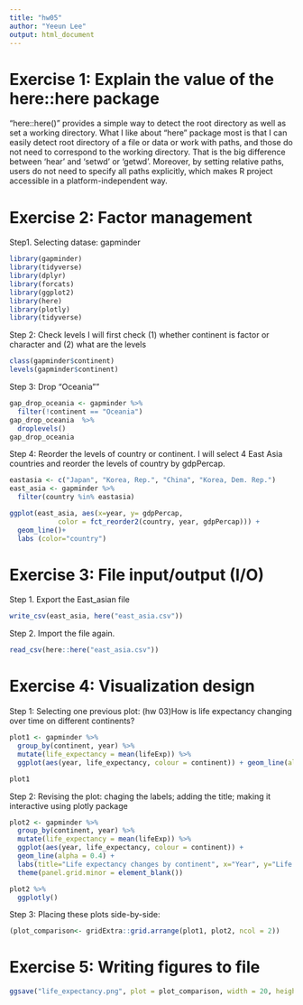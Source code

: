 ```yaml
---
title: "hw05"
author: "Yeeun Lee"
output: html_document
---
```


# Exercise 1: Explain the value of the here::here package 
"here::here()" provides a simple way to detect the root directory as well as set a working directory. What I like about "here" package most is that I can easily detect root directory of a file or data or work with paths, and those do not need to correspond to the working directory. That is the big difference between 'hear' and 'setwd' or 'getwd'. 
Moreover, by setting relative paths, users do not need to specify all paths explicitly, which makes R project accessible in a platform-independent way.


# Exercise 2: Factor management

Step1. Selecting datase: gapminder
```r
library(gapminder)
library(tidyverse)
library(dplyr)
library(forcats)
library(ggplot2)
library(here)
library(plotly)
library(tidyverse)
```

Step 2: Check levels
I will first check (1) whether continent is factor or character and (2) what are the levels
```r
class(gapminder$continent)
levels(gapminder$continent)
```

Step 3: Drop "Oceania""
```r
gap_drop_oceania <- gapminder %>% 
  filter(!continent == "Oceania")
gap_drop_oceania  %>% 
  droplevels()
gap_drop_oceania

```

Step 4: Reorder the levels of country or continent. 
I will select 4 East Asia countries and reorder the levels of country by gdpPercap.  
```r
eastasia <- c("Japan", "Korea, Rep.", "China", "Korea, Dem. Rep.")
east_asia <- gapminder %>%
  filter(country %in% eastasia)

ggplot(east_asia, aes(x=year, y= gdpPercap, 
            color = fct_reorder2(country, year, gdpPercap))) +
  geom_line()+ 
  labs (color="country")

```


# Exercise 3: File input/output (I/O) 


Step 1. Export the East_asian file

```r
write_csv(east_asia, here("east_asia.csv"))
```

Step 2. Import the file again.

```r
read_csv(here::here("east_asia.csv"))
```


# Exercise 4: Visualization design

Step 1: Selecting one previous plot: (hw 03)How is life expectancy changing over time on different continents?
```r
plot1 <- gapminder %>%
  group_by(continent, year) %>%    
  mutate(life_expectancy = mean(lifeExp)) %>%
  ggplot(aes(year, life_expectancy, colour = continent)) + geom_line(alpha = 0.4)

plot1
```

Step 2: Revising the plot: chaging the labels; adding the title; making it interactive using plotly package 
```r
plot2 <- gapminder %>%
  group_by(continent, year) %>%    
  mutate(life_expectancy = mean(lifeExp)) %>%
  ggplot(aes(year, life_expectancy, colour = continent)) +
  geom_line(alpha = 0.4) +
  labs(title="Life expectancy changes by continent", x="Year", y="Life expectancy") +
  theme(panel.grid.minor = element_blank())

plot2 %>%
  ggplotly()

```

Step 3: Placing these plots side-by-side:

```r
(plot_comparison<- gridExtra::grid.arrange(plot1, plot2, ncol = 2))
```

# Exercise 5: Writing figures to file

```r
ggsave("life_expectancy.png", plot = plot_comparison, width = 20, height = 10, dpi = 300)
```


